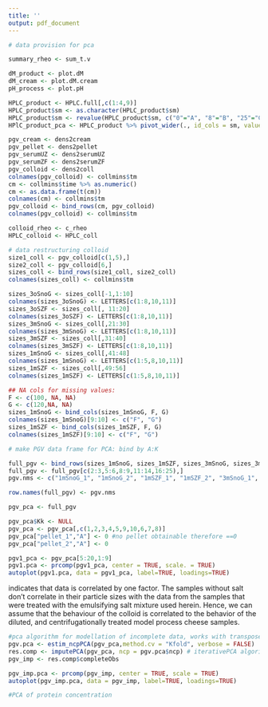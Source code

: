 ```yaml
---
title: ''
output: pdf_document
---
```

```r
# data provision for pca

summary_rheo <- sum_t.v

dM_product <- plot.dM
dM_cream <- plot.dM.cream
pH_process <- plot.pH

HPLC_product <- HPLC.full[,c(1:4,9)]
HPLC_product$sm <- as.character(HPLC_product$sm)
HPLC_product$sm <- revalue(HPLC_product$sm, c("0"="A", "8"="B", "25"="C", "33"="D", "45"="E", "70"="F", "100"="G", "125"="H", "130"="J",  "145"="K"))
HPlC_product_pca <- HPLC_product %>% pivot_wider(., id_cols = sm, values_from = value, names_from = c(source, tm, protein), names_sep = "_")

pgv_cream <- dens2cream
pgv_pellet <- dens2pellet
pgv_serumUZ <- dens2serumUZ
pgv_serumZF <- dens2serumZF
pgv_colloid <- dens2coll
colnames(pgv_colloid) <- collmins$tm
cm <- collmins$time %>% as.numeric()
cm <- as.data.frame(t(cm))
colnames(cm) <- collmins$tm
pgv_colloid <- bind_rows(cm, pgv_colloid)
colnames(pgv_colloid) <- collmins$tm

colloid_rheo <- c_rheo
HPLC_colloid <- HPLC_coll


```

```r
# data restructuring colloid
size1_coll <- pgv_colloid[c(1,5),]
size2_coll <- pgv_colloid[6,]
sizes_coll <- bind_rows(size1_coll, size2_coll)
colnames(sizes_coll) <- collmins$tm

sizes_3oSnoG <- sizes_coll[-1,1:10]
colnames(sizes_3oSnoG) <- LETTERS[c(1:8,10,11)]
sizes_3oSZF <- sizes_coll[, 11:20]
colnames(sizes_3oSZF) <- LETTERS[c(1:8,10,11)]
sizes_3mSnoG <- sizes_coll[,21:30]
colnames(sizes_3mSnoG) <- LETTERS[c(1:8,10,11)]
sizes_3mSZF <- sizes_coll[,31:40]
colnames(sizes_3mSZF) <- LETTERS[c(1:8,10,11)]
sizes_1mSnoG <- sizes_coll[,41:48]
colnames(sizes_1mSnoG) <- LETTERS[c(1:5,8,10,11)]
sizes_1mSZF <- sizes_coll[,49:56]
colnames(sizes_1mSZF) <- LETTERS[c(1:5,8,10,11)]

## NA cols for missing values:
F <- c(100, NA, NA)
G <- c(120,NA, NA)
sizes_1mSnoG <- bind_cols(sizes_1mSnoG, F, G)
colnames(sizes_1mSnoG)[9:10] <- c("F", "G")
sizes_1mSZF <- bind_cols(sizes_1mSZF, F, G)
colnames(sizes_1mSZF)[9:10] <- c("F", "G")

```

```r
# make PGV data frame for PCA: bind by A:K

full_pgv <- bind_rows(sizes_1mSnoG, sizes_1mSZF, sizes_3mSnoG, sizes_3mSZF, sizes_3oSnoG, sizes_3oSZF, pgv_cream[4:5,], pgv_pellet[4:5,], pgv_serumUZ[4:5,], pgv_serumZF[4:5,])
full_pgv <- full_pgv[c(2:3,5:6,8:9,11:14,16:25),]
pgv.nms <- c("1mSnoG_1", "1mSnoG_2", "1mSZF_1", "1mSZF_2", "3mSnoG_1", "3mSnoG_2", "3mSZF_1", "3mSZF_2", "3oSnoG_1", "3oSnoG_2", "3oSZF_1", "3oSZF_2", "cream_1", "cream_2", "pellet_1", "pellet_2", "serumUZ_1", "serumUZ_2", "serumZF_1", "serumZF_2")

row.names(full_pgv) <- pgv.nms

pgv_pca <- full_pgv

pgv_pca$Kk <- NULL
pgv_pca <- pgv_pca[,c(1,2,3,4,5,9,10,6,7,8)]
pgv_pca["pellet_1","A"] <- 0 #no pellet obtainable therefore ==0
pgv_pca["pellet_2","A"] <- 0

pgv1_pca <- pgv_pca[5:20,1:9]
pgv1.pca <- prcomp(pgv1_pca, center = TRUE, scale. = TRUE)
autoplot(pgv1.pca, data = pgv1_pca, label=TRUE, loadings=TRUE)
```
indicates that data is correlated by one factor. The samples without salt don't correlate in their particle sizes with the data from the samples that were treated with the emulsifying salt mixture used herein. Hence, we can assume that the behaviour of the colloid is correlated to the behavior of the diluted, and centrifugationally treated model process cheese samples. 


```r
#pca algorithm for modellation of incomplete data, works with transposed full_pgv
pgv.pca <- estim_ncpPCA(pgv_pca,method.cv = "Kfold", verbose = FALSE)
res.comp <- imputePCA(pgv_pca, ncp = pgv.pca$ncp) # iterativePCA algorithm
pgv_imp <- res.comp$completeObs

pgv_imp.pca <- prcomp(pgv_imp, center = TRUE, scale = TRUE)
autoplot(pgv_imp.pca, data = pgv_imp, label=TRUE, loadings=TRUE)
```

```r
#PCA of protein concentration


```

